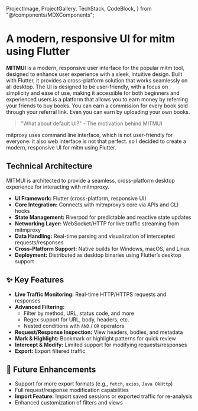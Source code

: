   ProjectImage,
  ProjectGallery,
  TechStack,
  CodeBlock,
} from "@/components/MDXComponents";

# A modern, responsive UI for mitm using Flutter

**MITMUI**  is a modern, responsive user interface for the popular mitm tool, designed to enhance user experience with a sleek, intuitive design. Built with Flutter, it provides a cross-platform solution that works seamlessly on all desktop. The UI is designed to be user-friendly, with a focus on simplicity and ease of use, making it accessible for both beginners and experienced users.is a platform that allows you to earn money by referring your friends to buy books.
You can earn a commission for every book sold through your referral link.
Even you can earn by uploading your own books.

> "What about default UI?" - The motivation behind MITMUI

mitproxy uses command line interface, which is not user-friendly for everyone. it also web interface is not that perfect. so I decided to create a modern, responsive UI for mitm using Flutter.

<ProjectImage
  src="/projects/mitm.png"
  alt="MITMUI – Modern, Responsive UI for mitm"
  caption="A modern, responsive UI for mitm using Flutter"
  size="large"
/>

## Technical Architecture

MITMUI is architected to provide a seamless, cross-platform desktop experience for interacting with mitmproxy.

- **UI Framework:** Flutter (cross-platform, responsive UI)
- **Core Integration:** Connects with mitmproxy’s core via APIs and CLI hooks
- **State Management:** Riverpod for predictable and reactive state updates
- **Networking Layer:** WebSocket/HTTP for live traffic streaming from mitmproxy
- **Data Handling:** Real-time parsing and visualization of intercepted requests/responses
- **Cross-Platform Support:** Native builds for Windows, macOS, and Linux
- **Deployment:** Distributed as desktop binaries using Flutter’s desktop support

## ✨ Key Features

- **Live Traffic Monitoring:** Real-time HTTP/HTTPS requests and responses
- **Advanced Filtering:**
  - Filter by method, URL, status code, and more
  - Regex support for URL, body, headers, etc.
  - Nested conditions with `AND` / `OR` operators
- **Request/Response Inspection:** View headers, bodies, and metadata
- **Mark & Highlight:** Bookmark or highlight patterns for quick review
- **Intercept & Modify:** Limited support for modifying requests/responses
- **Export:** Export filtered traffic


## 🚀 Future Enhancements

- Support for more export formats (e.g., `fetch`, `axios`, `Java OkHttp`)
- Full request/response modification capabilities
- **Import Feature:** Import saved sessions or exported traffic for re-analysis
- Enhanced customization of filters and views
